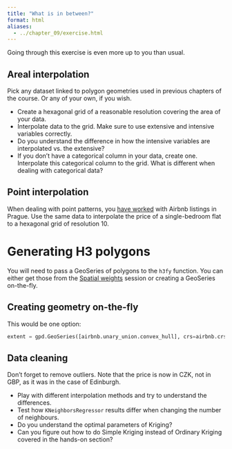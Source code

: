 ```yaml
---
title: "What is in between?"
format: html
aliases:
  - ../chapter_09/exercise.html
---
```


Going through this exercise is even more up to you than usual.

## Areal interpolation

Pick any dataset linked to polygon geometries used in previous chapters of the
course. Or any of your own, if you wish.

- Create a hexagonal grid of a reasonable resolution covering the area of your data.
- Interpolate data to the grid. Make sure to use extensive and intensive variables correctly.
- Do you understand the difference in how the intensive variables are interpolated vs. the extensive?
- If you don't have a categorical column in your data, create one. Interpolate this categorical
  column to the grid. What is different when dealing with categorical data?

## Point interpolation

When dealing with point patterns, you [have worked](../point_patterns/exercise.qmd) with Airbnb listings in Prague.
Use the same data to interpolate the price of a single-bedroom flat to a hexagonal grid of resolution 10.

::: {.callout-tip}
# Generating H3 polygons

You will need to pass a GeoSeries of polygons to the `h3fy` function. You can either get those
from the [Spatial weights](../spatial_graphs/hands_on.qmd) session or creating a GeoSeries on-the-fly.

::: {.callout-tip collapse="true"}
# Creating geometry on-the-fly

This would be one option:

```py
extent = gpd.GeoSeries([airbnb.unary_union.convex_hull], crs=airbnb.crs)
```
:::

:::

::: {.callout-tip}
# Data cleaning

Don't forget to remove outliers. Note that the price is now in CZK, not in GBP, as it
was in the case of Edinburgh.
:::

- Play with different interpolation methods and try to understand the differences.
- Test how `KNeighborsRegressor` results differ when changing the number of neighbours.
- Do you understand the optimal parameters of Kriging?
- Can you figure out how to do Simple Kriging instead of Ordinary Kriging covered in the hands-on section?